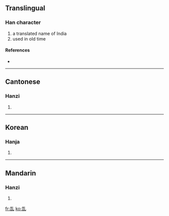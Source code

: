 ==Translingual==

===Han character===
{{Han char|rn=5|rad=乙|as=06|sn=7|four=|canj=土口山 (GRU)}}

# a translated name of India
# used in old time

====References====
* {{Han ref|kx=0084.160|hdz=10053.130|uh=3416|ud=13334}}

----

==Cantonese==

===Hanzi===
{{yue-hanzi|jyut=|y=jip6}}

# {{defn|Cantonese}}

----

==Korean==

===Hanja===
{{ko-hanja|hangeul=혈|rv=hyeol|mr=hyŏl|y=hyel}}

# {{defn|Korean}}

----

==Mandarin==

===Hanzi===
{{cmn-hanzi|pin=[[yè]] ([[ye4]])|wg=yeh<sup>4</sup>}}

# {{defn|Mandarin}}

[[fr:㐖]]
[[ko:㐖]]